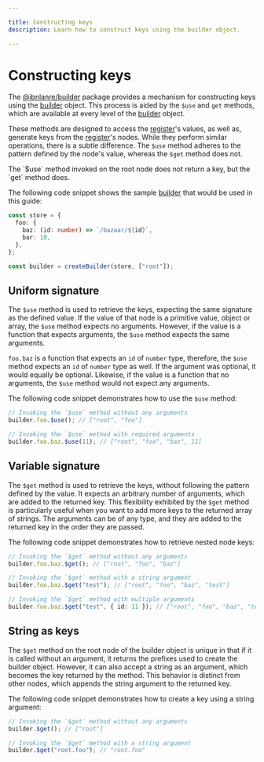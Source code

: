 ---

title: Constructing keys
description: Learn how to construct keys using the builder object.

---


# Constructing keys

The [@ibnlanre/builder][1] package provides a mechanism for constructing keys using the [builder][3] object. This process is aided by the `$use` and `get` methods, which are available at every level of the [builder][3] object.

These methods are designed to access the [register][4]'s values, as well as, generate keys from the [register][4]'s nodes. While they perform similar operations, there is a subtle difference. The `$use` method adheres to the pattern defined by the node's value, whereas the `$get` method does not.

<Callout type="info">
  The `$use` method invoked on the root node does not return a key, but the `get` method does.
</Callout>

The following code snippet shows the sample [builder][3] that would be used in this guide:

```typescript copy
const store = {
  foo: {
    baz: (id: number) => `/bazaar/${id}`,
    bar: 10,
  },
};

const builder = createBuilder(store, ["root"]);
```

## Uniform signature

The `$use` method is used to retrieve the keys, expecting the same signature as the defined value. If the value of that node is a primitive value, object or array, the `$use` method expects no arguments. However, if the value is a function that expects arguments, the `$use` method expects the same arguments.

`foo.baz` is a function that expects an `id` of `number` type, therefore, the `$use` method expects an `id` of `number` type as well. If the argument was optional, it would equally be optional. Likewise, if the value is a function that no arguments, the `$use` method would not expect any arguments.

The following code snippet demonstrates how to use the `$use` method:

```typescript copy
// Invoking the `$use` method without any arguments
builder.foo.$use(); // ["root", "foo"]

// Invoking the `$use` method with required arguments
builder.foo.baz.$use(11); // ["root", "foo", "baz", 11]
```

## Variable signature

The `$get` method is used to retrieve the keys, without following the pattern defined by the value. It expects an arbitrary number of arguments, which are added to the returned key. This flexibility exhibited by the `$get` method is particularly useful when you want to add more keys to the returned array of strings. The arguments can be of any type, and they are added to the returned key in the order they are passed.

The following code snippet demonstrates how to retrieve nested node keys:

```typescript copy
// Invoking the `$get` method without any arguments
builder.foo.baz.$get(); // ["root", "foo", "baz"]

// Invoking the `$get` method with a string argument
builder.foo.baz.$get("test"); // ["root", "foo", "baz", "test"]

// Invoking the `$get` method with multiple arguments
builder.foo.baz.$get("test", { id: 11 }); // ["root", "foo", "baz", "test", { id: 11 }]
```

## String as keys

The `$get` method on the root node of the builder object is unique in that if it is called without an argument, it returns the prefixes used to create the builder object. However, it can also accept a string as an argument, which becomes the key returned by the method. This behavior is distinct from other nodes, which appends the string argument to the returned key.

The following code snippet demonstrates how to create a key using a string argument:

```typescript copy
// Invoking the `$get` method without any arguments
builder.$get(); // ["root"]

// Invoking the `$get` method with a string argument
builder.$get("root.foo"); // "root.foo"
```

[1]: /getting-started
[2]: /core-concepts/create-builder
[3]: /core-concepts/builder-object
[4]: /core-concepts/registers

